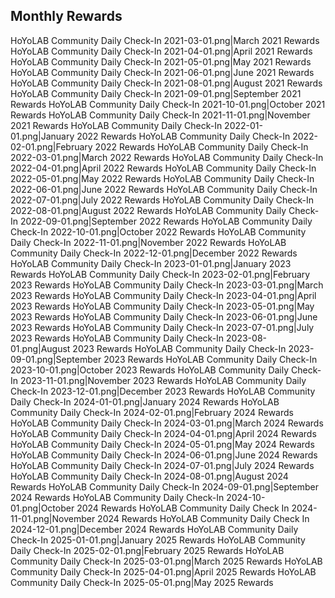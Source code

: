 {{Event Tabs|story=0}}

==Monthly Rewards==
<gallery>
HoYoLAB Community Daily Check-In 2021-03-01.png|March 2021 Rewards
HoYoLAB Community Daily Check-In 2021-04-01.png|April 2021 Rewards
HoYoLAB Community Daily Check-In 2021-05-01.png|May 2021 Rewards
HoYoLAB Community Daily Check-In 2021-06-01.png|June 2021 Rewards
HoYoLAB Community Daily Check-In 2021-08-01.png|August 2021 Rewards
HoYoLAB Community Daily Check-In 2021-09-01.png|September 2021 Rewards
HoYoLAB Community Daily Check-In 2021-10-01.png|October 2021 Rewards
HoYoLAB Community Daily Check-In 2021-11-01.png|November 2021 Rewards
HoYoLAB Community Daily Check-In 2022-01-01.png|January 2022 Rewards
HoYoLAB Community Daily Check-In 2022-02-01.png|February 2022 Rewards
HoYoLAB Community Daily Check-In 2022-03-01.png|March 2022 Rewards
HoYoLAB Community Daily Check-In 2022-04-01.png|April 2022 Rewards
HoYoLAB Community Daily Check-In 2022-05-01.png|May 2022 Rewards
HoYoLAB Community Daily Check-In 2022-06-01.png|June 2022 Rewards
HoYoLAB Community Daily Check-In 2022-07-01.png|July 2022 Rewards
HoYoLAB Community Daily Check-In 2022-08-01.png|August 2022 Rewards
HoYoLAB Community Daily Check-In 2022-09-01.png|September 2022 Rewards
HoYoLAB Community Daily Check-In 2022-10-01.png|October 2022 Rewards
HoYoLAB Community Daily Check-In 2022-11-01.png|November 2022 Rewards
HoYoLAB Community Daily Check-In 2022-12-01.png|December 2022 Rewards
HoYoLAB Community Daily Check-In 2023-01-01.png|January 2023 Rewards
HoYoLAB Community Daily Check-In 2023-02-01.png|February 2023 Rewards
HoYoLAB Community Daily Check-In 2023-03-01.png|March 2023 Rewards
HoYoLAB Community Daily Check-In 2023-04-01.png|April 2023 Rewards
HoYoLAB Community Daily Check-In 2023-05-01.png|May 2023 Rewards
HoYoLAB Community Daily Check-In 2023-06-01.png|June 2023 Rewards
HoYoLAB Community Daily Check-In 2023-07-01.png|July 2023 Rewards
HoYoLAB Community Daily Check-In 2023-08-01.png|August 2023 Rewards
HoYoLAB Community Daily Check-In 2023-09-01.png|September 2023 Rewards
HoYoLAB Community Daily Check-In 2023-10-01.png|October 2023 Rewards
HoYoLAB Community Daily Check-In 2023-11-01.png|November 2023 Rewards
HoYoLAB Community Daily Check-In 2023-12-01.png|December 2023 Rewards
HoYoLAB Community Daily Check-In 2024-01-01.png|January 2024 Rewards
HoYoLAB Community Daily Check-In 2024-02-01.png|February 2024 Rewards
HoYoLAB Community Daily Check-In 2024-03-01.png|March 2024 Rewards
HoYoLAB Community Daily Check-In 2024-04-01.png|April 2024 Rewards
HoYoLAB Community Daily Check-In 2024-05-01.png|May 2024 Rewards
HoYoLAB Community Daily Check-In 2024-06-01.png|June 2024 Rewards
HoYoLAB Community Daily Check-In 2024-07-01.png|July 2024 Rewards
HoYoLAB Community Daily Check-In 2024-08-01.png|August 2024 Rewards
HoYoLAB Community Daily Check-In 2024-09-01.png|September 2024 Rewards
HoYoLAB Community Daily Check-In 2024-10-01.png|October 2024 Rewards
HoYoLAB Community Daily Check In 2024-11-01.png|November 2024 Rewards
HoYoLAB Community Daily Check In 2024-12-01.png|December 2024 Rewards
HoYoLAB Community Daily Check-In 2025-01-01.png|January 2025 Rewards
HoYoLAB Community Daily Check-In 2025-02-01.png|February 2025 Rewards
HoYoLAB Community Daily Check-In 2025-03-01.png|March 2025 Rewards
HoYoLAB Community Daily Check-In 2025-04-01.png|April 2025 Rewards
HoYoLAB Community Daily Check-In 2025-05-01.png|May 2025 Rewards
</gallery>
